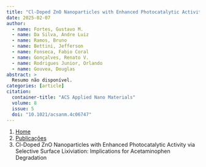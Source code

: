 ```yaml
---
title: "Cl-Doped ZnO Nanoparticles with Enhanced Photocatalytic Activity via Selective Surface Lixiviation: Implications for Acetaminophen Degradation"
date: 2025-02-07
author:
  - name: Fortes, Gustavo M.
  - name: Da Silva, Andre Luiz
  - name: Ramos, Bruno
  - name: Bettini, Jefferson
  - name: Fonseca, Fabio Coral
  - name: Gonçalves, Renato V.
  - name: Rodrigues Junior, Orlando
  - name: Gouvea, Douglas
abstract: > 
  Resumo não disponível.
categories: [article]
citation: 
  container-title: "ACS Applied Nano Materials"
  volume: 8
  issue: 5
  doi: "10.1021/acsanm.4c06747"
---
```


```{=html}
<nav aria-label="breadcrumb">
  <ol class="breadcrumb">
    <li class="breadcrumb-item"><a href="../../index.html">Home</a></li>
    <li class="breadcrumb-item"><a href="../index.html">Publicações</a></li>
    <li class="breadcrumb-item active" aria-current="page">Cl-Doped ZnO Nanoparticles with Enhanced Photocatalytic Activity via Selective Surface Lixiviation: Implications for Acetaminophen Degradation</li>
  </ol>
</nav>
```
